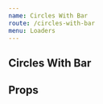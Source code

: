 ```yaml
---
name: Circles With Bar
route: /circles-with-bar
menu: Loaders
---
```



## Circles With Bar

<Playground>
  <CirclesWithBar
    color='blue'
    ariaLabel='circles-with-indicator'
  />
</Playground>

<div style={{height:"100px"}}></div>

<Playground>
  <CirclesWithBar
    color='red'
    outerCircleColor="green"
  />
</Playground>

<div style={{height:"100px"}}></div>

<Playground>
  <CirclesWithBar
    color='red'
    outerCircleColor="green"
    innerCircleColor="green"
  />
</Playground>

<div style={{height:"100px"}}></div>

<Playground>
  <CirclesWithBar
    color='red'
    outerCircleColor="green"
    innerCircleColor="green"
    barColor="green"
  />
</Playground>

## Props
<Props of={CirclesWithBar} />



